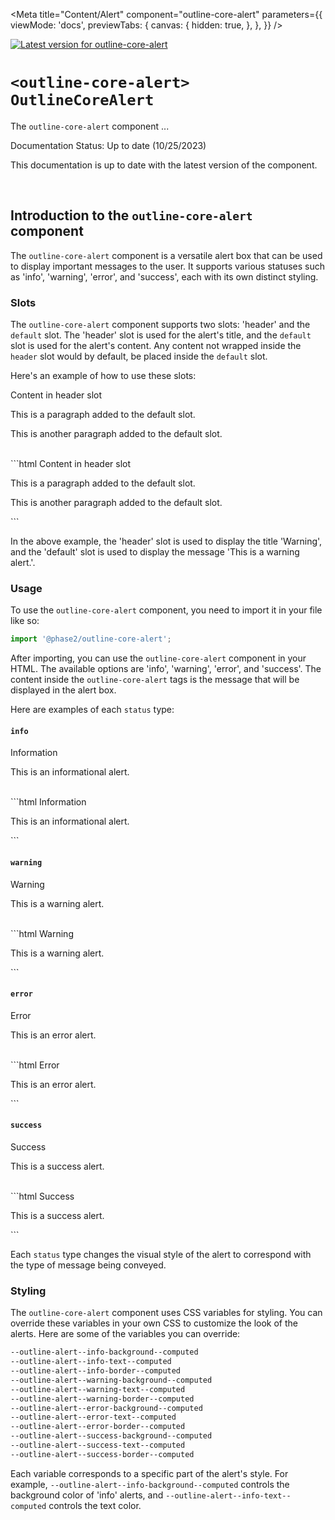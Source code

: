 
<Meta
  title="Content/Alert"
  component="outline-core-alert"
  parameters={{
    viewMode: 'docs',
    previewTabs: {
      canvas: {
        hidden: true,
      },
    },
  }}
/>

[![Latest version for outline-core-alert](https://img.shields.io/npm/v/@phase2/outline-core-alert)](https://www.npmjs.com/package/@phase2/outline-core-alert)

# `<outline-core-alert>` `OutlineCoreAlert`

The `outline-core-alert` component ...

<outline-core-alert status="info">
  <span slot="header">Documentation Status: Up to date (10/25/2023)</span>
  <p>This documentation is up to date with the latest version of the component.</p>
</outline-core-alert>
<br />

## Introduction to the **`outline-core-alert`** component
The `outline-core-alert` component is a versatile alert box that can be used to display important messages to the user. It supports various statuses such as 'info', 'warning', 'error', and 'success', each with its own distinct styling.

### Slots

The `outline-core-alert` component supports two slots: 'header' and the `default` slot. 
The 'header' slot is used for the alert's title, and the `default` slot is used for the alert's content. 
Any content not wrapped inside the `header` slot would by default, be placed inside the `default` slot.

Here's an example of how to use these slots:

<outline-core-alert status="success">
  <span slot="header">Content in header slot</span>
  <p>This is a paragraph added to the default slot.</p>
  <p>This is another paragraph added to the default slot.</p>
</outline-core-alert>
<br />
```html
<outline-core-alert status="success">
  <span slot="header">Content in header slot</span>
  <p>This is a paragraph added to the default slot.</p>
  <p>This is another paragraph added to the default slot.</p>
</outline-core-alert>
```

In the above example, the 'header' slot is used to display the title 'Warning', and the 'default' slot is used to display the message 'This is a warning alert.'.


### Usage

To use the `outline-core-alert` component, you need to import it in your file like so:

```typescript
import '@phase2/outline-core-alert';
```

After importing, you can use the `outline-core-alert` component in your HTML. 
The available options are 'info', 'warning', 'error', and 'success'. 
The content inside the `outline-core-alert` tags is the message that will be displayed in the alert box.

Here are examples of each `status` type:

#### `info`
<outline-core-alert status="info">
  <span slot="header">Information</span>
  <p>This is an informational alert.</p>
</outline-core-alert>
<br />
```html
<outline-core-alert status="info">
  <span slot="header">Information</span>
  <p>This is an informational alert.</p>
</outline-core-alert>
```

#### `warning`
<outline-core-alert status="warning">
  <span slot="header">Warning</span>
  <p>This is a warning alert.</p>
</outline-core-alert>
<br />
```html
<outline-core-alert status="warning">
  <span slot="header">Warning</span>
  <p>This is a warning alert.</p>
</outline-core-alert>
```

#### `error`
<outline-core-alert status="error">
  <span slot="header">Error</span>
  <p>This is an error alert.</p>
</outline-core-alert>
<br />
```html
<outline-core-alert status="error">
  <span slot="header">Error</span>
  <p>This is an error alert.</p>
</outline-core-alert>
```

#### `success`
<outline-core-alert status="success">
  <span slot="header">Success</span>
  <p>This is a success alert.</p>
</outline-core-alert>
<br />
```html
<outline-core-alert status="success">
  <span slot="header">Success</span>
  <p>This is a success alert.</p>
</outline-core-alert>
```

Each `status` type changes the visual style of the alert to correspond with the type of message being conveyed.

### Styling

The `outline-core-alert` component uses CSS variables for styling. You can override these variables in your own CSS to customize the look of the alerts. Here are some of the variables you can override:

```css
--outline-alert--info-background--computed
--outline-alert--info-text--computed
--outline-alert--info-border--computed
--outline-alert--warning-background--computed
--outline-alert--warning-text--computed
--outline-alert--warning-border--computed
--outline-alert--error-background--computed
--outline-alert--error-text--computed
--outline-alert--error-border--computed
--outline-alert--success-background--computed
--outline-alert--success-text--computed
--outline-alert--success-border--computed
```

Each variable corresponds to a specific part of the alert's style. For example, `--outline-alert--info-background--computed` controls the background color of 'info' alerts, and `--outline-alert--info-text--computed` controls the text color.
